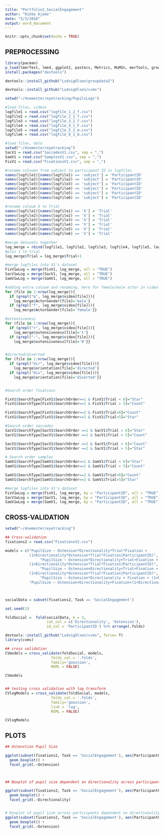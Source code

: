 ---
title: "Portfolio1_SocialEngagement"
author: "Rikke Kjems"
date: "5/3/2018"
output: word_document
---

```{r setup, include=FALSE}
knitr::opts_chunk$set(echo = TRUE)
```

## PREPROCESSING
```{r}
library(pacman)
p_load(lmerTest, lme4, ggplot2, pastecs, Metrics, MuMIn, merTools, groupdata2, stringr, dplyr, cvms)
install.packages("devtools")

devtools::install_github("LudvigOlsen/groupdata2")

devtools::install_github("LudvigOlsen/cvms")

setwd("~/4semester/eyetracking/PupilsLogs")

#load files, videos
logfile1 = read.csv("logfile_1_2_f.csv")
logfile2 = read.csv("logfile_2_1_f.csv")
logfile3 = read.csv("logfile_3_2_f.csv")
logfile4 = read.csv("logfile_4_1_F.csv")
logfile5 = read.csv("logfile_5_2_m.csv")
logfile6 = read.csv("logfile_6_1_m.csv")

#load files, data
setwd("~/4semester/eyetracking")
SacV1 = read.csv("SaccadesV1.csv", sep = ",")
SamV1 = read.csv("SamplesV1.csv", sep = ",")
FixV1 = read.csv("FixationsV1.csv", sep = ",")

#rename coloumn from subject to participant ID in logfiles
names(logfile1)[names(logfile1) == 'subject'] = 'ParticipantID'
names(logfile2)[names(logfile2) == 'subject'] = 'ParticipantID'
names(logfile3)[names(logfile3) == 'subject'] = 'ParticipantID'
names(logfile4)[names(logfile4) == 'subject'] = 'ParticipantID'
names(logfile5)[names(logfile5) == 'subject'] = 'ParticipantID'
names(logfile6)[names(logfile6) == 'subject'] = 'ParticipantID'

#rename coloum X to Trial
names(logfile1)[names(logfile1) == 'X'] = 'Trial'
names(logfile2)[names(logfile2) == 'X'] = 'Trial'
names(logfile3)[names(logfile3) == 'X'] = 'Trial'
names(logfile4)[names(logfile4) == 'X'] = 'Trial'
names(logfile5)[names(logfile5) == 'X'] = 'Trial'
names(logfile6)[names(logfile6) == 'X'] = 'Trial'

#merge datasets together
log_merge = rbind(logfile1, logfile2, logfile3, logfile4, logfile5, logfile6)
#plus 1 to trial
log_merge$Trial = log_merge$Trial+1

#merge logfiles into V1's dataset
FixV1wLog = merge(FixV1, log_merge, all = "TRUE")
SacV1wLog = merge(SacV1, log_merge, all = "TRUE")
SamV1wLog = merge(SamV1, log_merge, all = "TRUE")

#adding extra coloum and renaming. here for female/male actor in video
for (file in 1:nrow(log_merge)){
  if (grepl("m", log_merge$video[file])){
    log_merge$ActorGender[file]='male'}
  if (grepl("f", log_merge$video[file])){
    log_merge$ActorGender[file]='female'}}

#ostensiveness
for (file in 1:nrow(log_merge)){
  if (grepl("+", log_merge$video[file])){
    log_merge$ostensiveness[file]='1'}
  if (grepl("-", log_merge$video[file])){
    log_merge$ostensiveness[file]='0'}}


#directed/diverted 
for (file in 1:nrow(log_merge)){
  if (grepl("dir", log_merge$video[file])){
    log_merge$orientation[file]='directed'}
  if (grepl("div", log_merge$video[file])){
    log_merge$orientation[file]='diverted'}}


#Search order fixations

FixV1$SearchType[FixV1$SearchOrder==1 & FixV1$Trial < 6]="Star" 
FixV1$SearchType[FixV1$SearchOrder==1 & FixV1$Trial > 5]="Count" 

FixV1$SearchType[FixV1$SearchOrder==2 & FixV1$Trial<6]="Count" 
FixV1$SearchType[FixV1$SearchOrder==2 & FixV1$Trial>5]="Star" 

#Search order saccades
SacV1$SearchType[SacV1$SearchOrder ==1 & SacV1$Trial < 6]="Star"
SacV1$SearchType[SacV1$SearchOrder ==1 & SacV1$Trial > 5]="Count"

SacV1$SearchType[SacV1$SearchOrder ==2 & SacV1$Trial < 6]="Count"
SacV1$SearchType[SacV1$SearchOrder ==2 & SacV1$Trial > 5]="Star"

# Search order samples
SamV1$SearchType[SamV1$SearchOrder==1 & SamV1$Trial < 6]="Star" 
SamV1$SearchType[SamV1$SearchOrder==1 & SamV1$Trial > 5]="Count" 

SamV1$SearchType[SamV1$SearchOrder==2 & SamV1$Trial<6]="Count" 
SamV1$SearchType[SamV1$SearchOrder==2 & SamV1$Trial>5]="Star" 

#merge logfiles into V1's dataset
FixV1wLog = merge(FixV1, log_merge, by = "ParticipantID", all = "TRUE")
SacV1wLog = merge(SacV1, log_merge, by = "ParticipantID", all = "TRUE")
SamV1wLog = merge(SamV1, log_merge, by = "ParticipantID", all = "TRUE")
```

## CROSS-VALIDATION

```{r}
setwd("~/4semester/eyetracking")

## Cross-validation 
fixations2 = read.csv("FixationsV2.csv")

models = c("PupilSize ~ Ostension*Directionality*Trial*Fixation +
           (1+Directionality*Ostension*Trial*Fixation|ParticipantID)",
                "PupilSize ~ Ostension*Directionality+Trial+Fixation +
           (1+Directionality*Ostension*Trial*Fixation|ParticipantID)",
                "PupilSize ~ Ostension+Directionality+Trial+Fixation +
           (1+Directionality*Ostension*Trial*Fixation|ParticipantID)",
                "PupilSize ~ Ostension*Directionality + Fixation + (1+Directionality*Ostension|ParticipantID)", 
           "PupilSize ~ Ostension+Directionality+Fixation+(1+Directionality*Ostension*Fixation|ParticipantID)")



socialData = subset(fixations2, Task == 'SocialEngagement')

set.seed(1)

foldSocial =  fold(socialData, k = 3, 
                   cat_col = c('Directionality', 'Ostension'),
                   id_col = 'ParticipantID') %>% arrange(.folds)

devtools::install_github("LudvigOlsen/cvms", force= T)
library(cvms)

## cross validation 
CVmodels = cross_validate(foldSocial, models, 
                     folds_col = '.folds', 
                     family='gaussian', 
                     REML = FALSE)

CVmodels


## testing cross validation with log transform 
CVlogModels = cross_validate(foldSocial, models, 
                     folds_col = '.folds', 
                     family='gaussian', 
                     link = 'log',
                     REML = FALSE)

CVlogModels
```

## PLOTS
```{r}
## Ostenstion Pupil Size 

ggplot(subset(fixations2, Task == 'SocialEngagement'), aes(ParticipantGender, PupilSize, colour = ParticipantGender)) + 
  geom_boxplot() +
  facet_grid(.~Ostension)



## Boxplot of pupil size dependent on directionality across participant gender.

ggplot(subset(fixations2, Task == 'SocialEngagement'), aes(ParticipantGender, PupilSize, colour = ParticipantGender)) + 
  geom_boxplot() +
  facet_grid(.~Directionality)


# boxplot of pupil size across participants dependent on directionality (colour) and ostensiveness
ggplot(subset(fixations2, Task == 'SocialEngagement'), aes(ParticipantGender, PupilSize, colour = Directionality)) + 
  geom_boxplot() +
  facet_grid(.~Ostension)
```

